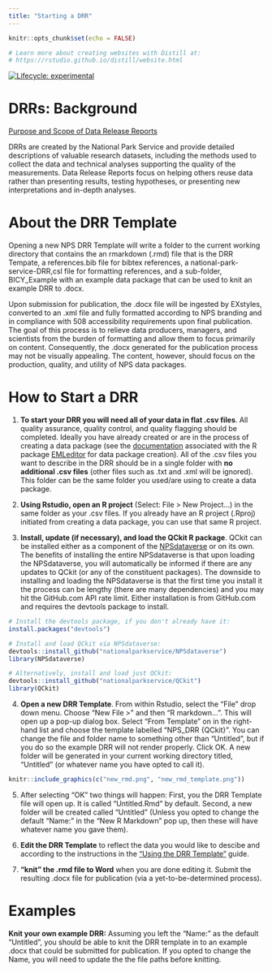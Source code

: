 ```yaml
---
title: "Starting a DRR"
---
```


```r
knitr::opts_chunk$set(echo = FALSE)

# Learn more about creating websites with Distill at:
# https://rstudio.github.io/distill/website.html

```

<!-- badges: start -->

[![Lifecycle: experimental](https://img.shields.io/badge/lifecycle-experimental-orange.svg)](https://www.tidyverse.org/lifecycle/#experimental)

<!-- badges: end -->

# DRRs: Background

[Purpose and Scope of Data Release Reports](DRR_Purpose_and_Scope.html)

DRRs are created by the National Park Service and provide detailed descriptions of valuable research datasets, including the methods used to collect the data and technical analyses supporting the quality of the measurements. Data Release Reports focus on helping others reuse data rather than presenting results, testing hypotheses, or presenting new interpretations and in-depth analyses.

# About the DRR Template

Opening a new NPS DRR Template will write a folder to the current working directory that contains the an rmarkdown (.rmd) file that is the DRR Tempate, a references.bib file for bibtex references, a national-park-service-DRR,csl file for formatting references, and a sub-folder, BICY_Example with an example data package that can be used to knit an example DRR to .docx. 

Upon submission for publication, the .docx file will be ingested by EXstyles, converted to an .xml file and fully formatted according to NPS branding and in compliance with 508 accessibility requirements upon final publication. The goal of this process is to relieve data producers, managers, and scientists from the burden of formatting and allow them to focus primarily on content. Consequently, the .docx generated for the publication process may not be visually appealing. The content, however, should focus on the production, quality, and utility of NPS data packages.

# How to Start a DRR

1.  **To start your DRR you will need all of your data in flat .csv files**. All quality assurance, quality control, and quality flagging should be completed. Ideally you have already created or are in the process of creating a data package (see the [documentation](https://nationalparkservice.github.io/EMLeditor/articles/a02_EML_creation_script.html) associated with the R package [EMLeditor](https://nationalparkservice.github.io/EMLeditor/index.html) for data package creation). All of the .csv files you want to describe in the DRR should be in a single folder with **no additional .csv files** (other files such as .txt and .xml will be ignored). This folder can be the same folder you used/are using to create a data package.

2.  **Using Rstudio, open an R project** (Select: File \> New Project...) in the same folder as your .csv files. If you already have an R project (.Rproj) initiated from creating a data package, you can use that same R project.

3.  **Install, update (if necessary), and load the QCkit R package**. QCkit can be installed either as a component of the [NPSdataverse](https://nationalparkservice.github.io/NPSdataverse/) or on its own. The benefits of installing the entire NPSdataverse is that upon loading the NPSdataverse, you will automatically be informed if there are any updates to QCkit (or any of the constituent packages). The downside to installing and loading the NPSdataverse is that the first time you install it the process can be lengthy (there are many dependencies) and you may hit the GitHub.com API rate limit. Either installation is from GitHub.com and requires the devtools package to install.

```r
# Install the devtools package, if you don't already have it:
install.packages("devtools")
```

```r
# Install and load QCkit via NPSdataverse:
devtools::install_github("nationalparkservice/NPSdataverse")
library(NPSdataverse)
```

```r
# Alternatively, install and load just QCkit:
devtools::install_github("nationalparkservice/QCkit")
library(QCkit)
```

4.  **Open a new DRR Template**. From within Rstudio, select the "File" drop down menu. Choose "New File >" and then "R markdown...". This will open up a pop-up dialog box. Select "From Template" on in the right-hand list and choose the template labelled "NPS_DRR {QCkit}". You can change the file and folder name to something other than "Untitled", but if you do so the example DRR will not render properly. Click OK. A new folder will be generated in your current working directory titled, "Untitled" (or whatever name you have opted to call it).

```r
knitr::include_graphics(c("new_rmd.png", "new_rmd_template.png"))
```

5.  After selecting "OK" two things will happen: First, you the DRR Template file will open up. It is called "Untitled.Rmd" by default. Second, a new folder will be created called "Untitled" (Unless you opted to change the default "Name:" in the "New R Markdown" pop up, then these will have whatever name you gave them).

6.  **Edit the DRR Template** to reflect the data you would like to descibe and according to the instructions in the ["Using the DRR Template"](Using-the-DRR-Template.html) guide.

7.  **"knit" the .rmd file to Word** when you are done editing it. Submit the resulting .docx file for publication (via a yet-to-be-determined process).


# Examples

**Knit your own example DRR:** Assuming you left the "Name:" as the default "Untitled", you should be able to knit the DRR template in to an example .docx that could be submitted for publication. If you opted to change the Name, you will need to update the the file paths before knitting.
